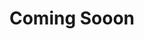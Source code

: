 ---
title: "Coming Sooon"
publishedAt: ""
summary: "Every career is a journey, filled with challenges, growth, and those significant moments that mark a shift in our path."
---